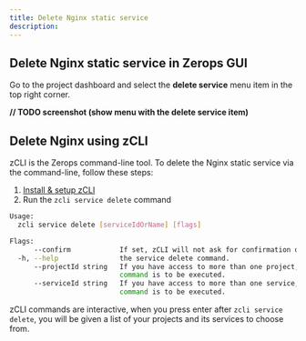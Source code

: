 ```yaml
---
title: Delete Nginx static service
description:
---
```


## Delete Nginx static service in Zerops GUI

Go to the project dashboard and select the **delete service** menu item in the top right corner.

**// TODO screenshot (show menu with the delete service item)**

## Delete Nginx using zCLI

zCLI is the Zerops command-line tool. To delete the Nginx static service via the command-line, follow these steps:

1. [Install & setup zCLI](/references/cli)
2. Run the `zcli service delete` command

```sh
Usage:
  zcli service delete [serviceIdOrName] [flags]

Flags:
      --confirm            If set, zCLI will not ask for confirmation of destructive operations.
  -h, --help               the service delete command.
      --projectId string   If you have access to more than one project, you must specify the project ID for which the
                           command is to be executed.
      --serviceId string   If you have access to more than one service, you must specify the service ID for which the
                           command is to be executed.
```

zCLI commands are interactive, when you press enter after `zcli service delete`, you will be given a list of your projects and its services to choose from.
